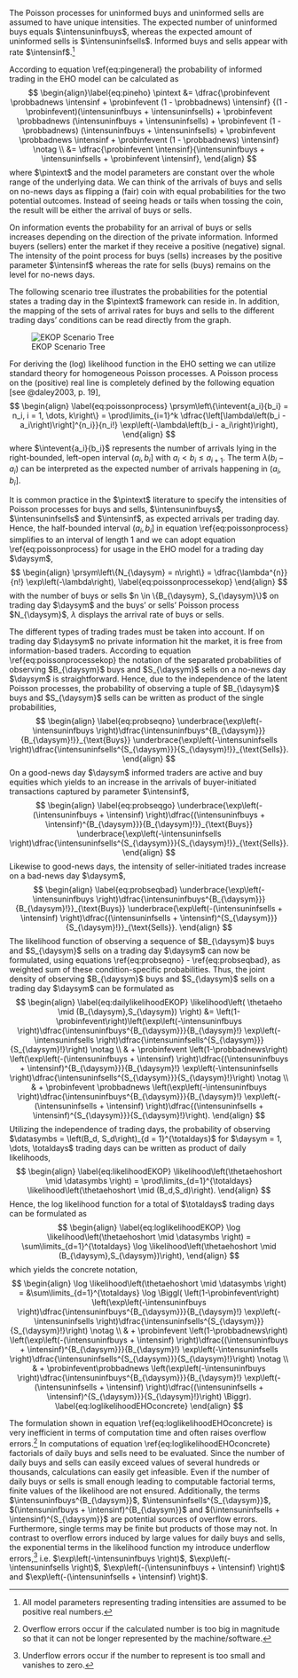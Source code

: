 <!-- ### EKOP Model -->

<!-- In the model introduced by @EKOP the arrival rates of buys and sells are assumed to be identical. -->
<!-- However, the model distinguishes between uninformed and informed transactions. -->
The Poisson processes for uninformed buys and uninformed sells
are assumed to have unique intensities.
The expected number of uninformed buys equals $\intensuninfbuys$, whereas
the expected amount of uninformed sells is $\intensuninfsells$.
<!-- Uninformed buys and sells appear with rate $\intensuninf$,  -->
Informed buys and sells appear with rate $\intensinf$.^[
All model parameters representing trading intensities are assumed to be positive real numbers.]
<!-- Both parameters $\intensuninf$ and $\intensinf$ are positive real numbers but -->
<!-- no assumption is made about their relation in magnitude. -->
<!-- Hence, it is possible that $\intensinf$, describing the intensity of informed traders, in certain cases -->
<!-- can stride the rate of uninformed trading $\intensuninf$. -->

<!-- The intensity for the observable merged Poisson process varies with the states of -->
<!-- trading days. -->
<!-- On a no-news day the rate of arrivals equals $2\intensuninf$ and on days with private information -->
<!-- entering the market, either positive or negative, $2\intensuninf + \intensinf$. -->
<!-- We can write the probabilities of -->
<!-- observing a buy or sell for the $k$-th transaction on trading day \daysym, -->
<!-- with respect to the type of the trading day, as, -->
<!-- $$ -->
<!-- \begin{aligned} -->
<!--     \prsym\left(I_{k,d} = B \mid \text{No-News} \right) &= \dfrac{\intensuninf}{\intensuninf + \intensuninf} = \dfrac{1}{2}, \\ -->
<!--     \prsym\left(I_{k,d} = S \mid \text{No-News} \right) &= \dfrac{\intensuninf}{\intensuninf + \intensuninf} = \dfrac{1}{2}, \\ -->
<!--     \prsym\left(I_{k,d} = B \mid \text{Good-News} \right) &= \dfrac{\intensuninf + \intensinf}{\intensuninf + \intensuninf + \intensinf}, \\ -->
<!--     \prsym\left(I_{k,d} = S \mid \text{Good-News} \right) &= \dfrac{\intensuninf}{\intensuninf + \intensuninf + \intensinf}, \\ -->
<!--     \prsym\left(I_{k,d} = B \mid \text{Bad-News} \right) &= \dfrac{\intensuninf}{\intensuninf + \intensuninf + \intensinf}, \\ -->
<!--     \prsym\left(I_{k,d} = S \mid \text{Bad-News} \right) &= \dfrac{\intensuninf + \intensinf}{\intensuninf + \intensuninf + \intensinf}. -->
<!-- \end{aligned} -->
<!-- $$ -->
According to equation \\ref{eq:pingeneral} the probability of informed trading in the EHO model
can be calculated as
$$
\begin{align}\label{eq:pineho}
\pintext &= \dfrac{\probinfevent \probbadnews \intensinf + \probinfevent (1 - \probbadnews) \intensinf}
                  {(1 - \probinfevent)(\intensuninfbuys + \intensuninfsells) + \probinfevent \probbadnews (\intensuninfbuys + \intensuninfsells) + \probinfevent (1 - \probbadnews) (\intensuninfbuys + \intensuninfsells) + \probinfevent \probbadnews \intensinf + \probinfevent (1 - \probbadnews) \intensinf} \notag \\
         &= \dfrac{\probinfevent \intensinf}{\intensuninfbuys + \intensuninfsells + \probinfevent \intensinf},
\end{align}
$$
where $\pintext$ and the model parameters are constant over the whole range of the underlying data.
We can think of the arrivals of buys and sells on no-news days as
flipping a (fair) coin with equal probabilities for the two potential outcomes.
Instead of seeing heads or tails when tossing the coin,
the result will be either the arrival of buys or sells.

On information events the probability for an arrival of buys or sells increases
depending on the direction of the private information.
Informed buyers (sellers) enter the market if they receive a positive (negative) signal.
The intensity of the point process for buys (sells) increases by the positive parameter $\intensinf$
whereas the rate for sells (buys) remains on the level for no-news days.
<!-- Therefore the probability of observing a transaction which is buyer- (seller-)initiated increases -->
<!-- which causes a decrease in the probability for sells (buys). -->

The following scenario tree illustrates
the probabilities for the potential states a trading day in the $\pintext$ framework can reside in.
In addition, the mapping of the sets of arrival rates for buys and sells to
the different trading days' conditions can be read directly from the graph.
<!-- % -->
<!-- \begin{figure} -->
<!--   \centering -->
<!--   \includegraphics[width = \textwidth]{tikzfigs/EKOPtree.tikz} -->
<!--   \caption[Scenario Tree for EKOP model] -->
<!--           {Scenario Tree for EKOP model with equal arrival rates of (un)informed buys and sells. -->
<!--            Information events, days on which private information hit the market, occur with probability -->
<!--            $\probinfevent$. -->
<!--            These private information has a negative direction with probability $\probbadnews$ (Bad-News) -->
<!--            and a positive direction with probability $1 - \probbadnews$ (Good-News). -->
<!--            On Bad-News (Good-News) days, the informed traders only sell (buy). -->
<!--            Uninformed traders buy and sell with rate $\intensuninf$, informed traders buys and sell with rate $\intensinf$.} -->
<!--   \label{fig:EKOPtree} -->
<!-- \end{figure} -->

![EKOP Scenario Tree](EHOtree.png)


For deriving the (log) likelihood function in the EHO setting we can utilize standard theory for
homogeneous Poisson processes.
A Poisson process on the (positive) real line is completely defined by
the following equation [see @daley2003, p. 19],
$$
\begin{align}
\label{eq:poissonprocess}
  \prsym\left\{\intevent{a_i}{b_i} = n_i, i = 1, \dots, k\right\} =
  \prod\limits_{i=1}^k \dfrac{\left[\lambda\left(b_i - a_i\right)\right]^{n_i}}{n_i!}
  \exp\left(-\lambda\left(b_i - a_i\right)\right), 
\end{align}
$$
where $\intevent{a_i}{b_i}$ represents the number of arrivals
lying in the right-bounded, left-open interval
$\left(a_i, b_i\right]$ with $a_i < b_i \leq a_{i+1}$.
The term $\lambda\left(b_i - a_i\right)$ can be interpreted as the expected number of arrivals
happening in $\left(a_i, b_i\right]$.

It is common practice in the $\pintext$ literature to specify the intensities of Poisson processes for
buys and sells, $\intensuninfbuys$, $\intensuninfsells$ and $\intensinf$, as expected arrivals per trading day.
Hence, the half-bounded interval $\left(a_i, b_i\right]$ in equation \\ref{eq:poissonprocess}
simplifies to an interval of length 1 and
we can adopt equation \\ref{eq:poissonprocess} for usage in the EHO model for a trading day $\daysym$,
$$
\begin{align}
  \prsym\left\{N_{\daysym} = n\right\} =
  \dfrac{\lambda^{n}}{n!}
  \exp\left(-\lambda\right), \label{eq:poissonprocessekop}
\end{align}
$$
with the number of buys or sells $n \in \{B_{\daysym}, S_{\daysym}\}$ on trading day $\daysym$ and
the buys' or sells' Poisson process $N_{\daysym}$,
$\lambda$ displays the arrival rate of buys or sells.

The different types of trading trades must be taken into account.
If on trading day $\daysym$ no private information hit the market,
it is free from information-based traders.
<!-- Both point processes for buys and sells have identical intensities which equal $\intensuninf$. -->
According to equation \\ref{eq:poissonprocessekop} the notation of the separated probabilities of
observing $B_{\daysym}$ buys and $S_{\daysym}$ sells on a no-news day $\daysym$ is straightforward.
Hence, due to the independence of the latent Poisson processes, the probability of
observing a tuple of $B_{\daysym}$ buys and $S_{\daysym}$ sells can be written as
product of the single probabilities,
$$
\begin{align}
  \label{eq:probseqno}
  \underbrace{\exp\left(-\intensuninfbuys \right)\dfrac{\intensuninfbuys^{B_{\daysym}}}{B_{\daysym}!}}_{\text{Buys}}
  \underbrace{\exp\left(-\intensuninfsells \right)\dfrac{\intensuninfsells^{S_{\daysym}}}{S_{\daysym}!}}_{\text{Sells}}.
\end{align}
$$
On a good-news day $\daysym$ informed traders are active and buy equities which yields to
an increase in the arrivals of buyer-initiated transactions
captured by parameter $\intensinf$,
$$
\begin{align}
  \label{eq:probseqgo}
  \underbrace{\exp\left(-(\intensuninfbuys + \intensinf) \right)\dfrac{(\intensuninfbuys + \intensinf)^{B_{\daysym}}}{B_{\daysym}!}}_{\text{Buys}}
  \underbrace{\exp\left(-\intensuninfsells \right)\dfrac{\intensuninfsells^{S_{\daysym}}}{S_{\daysym}!}}_{\text{Sells}}.
\end{align}
$$
Likewise to good-news days, the intensity of seller-initiated trades increase
on a bad-news day $\daysym$,
$$
\begin{align}
  \label{eq:probseqbad}
  \underbrace{\exp\left(-\intensuninfbuys \right)\dfrac{\intensuninfbuys^{B_{\daysym}}}{B_{\daysym}!}}_{\text{Buys}}
  \underbrace{\exp\left(-(\intensuninfsells + \intensinf) \right)\dfrac{(\intensuninfsells + \intensinf)^{S_{\daysym}}}{S_{\daysym}!}}_{\text{Sells}}.
\end{align}
$$
The likelihood function of observing a sequence of $B_{\daysym}$ buys and $S_{\daysym}$ sells
on a trading day $\daysym$ can now be formulated, using equations \\ref{eq:probseqno} - \\ref{eq:probseqbad}, as
weighted sum of these condition-specific probabilities.
Thus, the joint density of observing $B_{\daysym}$ buys and $S_{\daysym}$ sells
on a trading day $\daysym$ can be formulated as
$$
\begin{align}
  \label{eq:dailylikelihoodEKOP}
  \likelihood\left( \thetaeho \mid (B_{\daysym},S_{\daysym}) \right) &=
  \left(1-\probinfevent\right)\left(\exp\left(-\intensuninfbuys \right)\dfrac{\intensuninfbuys^{B_{\daysym}}}{B_{\daysym}!}
  \exp\left(-\intensuninfsells \right)\dfrac{\intensuninfsells^{S_{\daysym}}}{S_{\daysym}!}\right) \notag \\
  & + \probinfevent \left(1-\probbadnews\right) \left(\exp\left(-(\intensuninfbuys + \intensinf) \right)\dfrac{(\intensuninfbuys + \intensinf)^{B_{\daysym}}}{B_{\daysym}!}
  \exp\left(-\intensuninfsells \right)\dfrac{\intensuninfsells^{S_{\daysym}}}{S_{\daysym}!}\right) \notag \\
  & + \probinfevent \probbadnews \left(\exp\left(-\intensuninfbuys \right)\dfrac{\intensuninfbuys^{B_{\daysym}}}{B_{\daysym}!}
  \exp\left(-(\intensuninfsells + \intensinf) \right)\dfrac{(\intensuninfsells + \intensinf)^{S_{\daysym}}}{S_{\daysym}!}\right).
\end{align}
$$
Utilizing the independence of trading days,
the probability of observing $\datasymbs = \left(B_d, S_d\right)_{d = 1}^{\totaldays}$
for $\daysym = 1, \dots, \totaldays$ trading days can be written as 
product of daily likelihoods,
$$
\begin{align}
  \label{eq:likelihoodEKOP}
  \likelihood\left(\thetaehoshort \mid \datasymbs \right) = \prod\limits_{d=1}^{\totaldays}
                                            \likelihood\left(\thetaehoshort \mid (B_d,S_d)\right).
\end{align}
$$
Hence, the log likelihood function for a total of $\totaldays$ trading days can be formulated as
$$
\begin{align}
  \label{eq:loglikelihoodEKOP}
  \log \likelihood\left(\thetaehoshort \mid \datasymbs  \right) = \sum\limits_{d=1}^{\totaldays}
                                                \log \likelihood\left(\thetaehoshort \mid (B_{\daysym},S_{\daysym})\right),
\end{align}
$$
which yields the concrete notation,
$$
\begin{align}
  \log \likelihood\left(\thetaehoshort \mid \datasymbs \right) = &\sum\limits_{d=1}^{\totaldays}
  \log \Biggl( \left(1-\probinfevent\right) \left(\exp\left(-\intensuninfbuys \right)\dfrac{\intensuninfbuys^{B_{\daysym}}}{B_{\daysym}!}
  \exp\left(-\intensuninfsells \right)\dfrac{\intensuninfsells^{S_{\daysym}}}{S_{\daysym}!}\right) \notag \\
  & + \probinfevent \left(1-\probbadnews\right) \left(\exp\left(-(\intensuninfbuys + \intensinf) \right)\dfrac{(\intensuninfbuys + \intensinf)^{B_{\daysym}}}{B_{\daysym}!}
  \exp\left(-\intensuninfsells \right)\dfrac{\intensuninfsells^{S_{\daysym}}}{S_{\daysym}!}\right) \notag \\
  & + \probinfevent\probbadnews \left(\exp\left(-\intensuninfbuys \right)\dfrac{\intensuninfbuys^{B_{\daysym}}}{B_{\daysym}!}
  \exp\left(-(\intensuninfsells + \intensinf) \right)\dfrac{(\intensuninfsells + \intensinf)^{S_{\daysym}}}{S_{\daysym}!}\right) \Biggr). \label{eq:loglikelihoodEHOconcrete}
\end{align}
$$
<!-- In general, likelihood functions are very rarely used in optimization compared to their -->
<!-- logarithmic transformations. -->
<!-- Therefore, for the remainder of this vignette we will refer to the log likelihood function as likelihood function. -->

The formulation shown in equation \\ref{eq:loglikelihoodEHOconcrete}
is very inefficient in terms of computation time and often raises overflow errors.^[
Overflow errors occur if the calculated number is too big in magnitude
so that it can not be longer represented
by the machine/software.]
In computations of equation \\ref{eq:loglikelihoodEHOconcrete} factorials of daily buys
and sells need to be evaluated. 
Since the number of daily buys and sells can easily exceed values of several hundreds or thousands,
calculations can easily get infeasible.
Even if the number of daily buys or sells is small enough 
leading to computable factorial terms,
finite values of the likelihood are not ensured.
Additionally, the terms $\intensuninfbuys^{B_{\daysym}}$, $\intensuninfsells^{S_{\daysym}}$,
$(\intensuninfbuys + \intensinf)^{B_{\daysym}}$ and $(\intensuninfsells + \intensinf)^{S_{\daysym}}$
are potential sources of overflow errors.
Furthermore, single terms may be finite but products of those may not. 
In contrast to overflow errors induced by large values for daily buys and sells,
the exponential terms in the likelihood function my introduce underflow errors,^[
Underflow errors occur if the number to represent is too small and vanishes to zero.]
i.e. $\exp\left(-\intensuninfbuys \right)$, $\exp\left(-\intensuninfsells \right)$,
$\exp\left(-(\intensuninfbuys + \intensinf) \right)$ and $\exp\left(-(\intensuninfsells + \intensinf) \right)$.